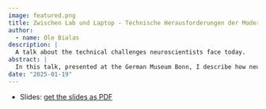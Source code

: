 ```yaml
---
image: featured.png
title: Zwischen Lab und Laptop - Technische Herausforderungen der Modernen Neurowissenschaft 
author:
  - name: Ole Bialas
description: |
  A talk about the technical challenges neuroscientists face today.
abstract: |
  In this talk, presented at the German Museum Bonn, I describe how neuroscience has evolved from recording the responses of individual neurons to collecting massive datasets containing thousands of neurons. I outline the challenges but also the opportunities for insight that come with this development. Finally, I argue that we can tackle these challenges by taking established methods from computer science, like version control, and translating them to the scientific context.
date: "2025-01-19"
---
```


- Slides: [get the slides as PDF](slides.pdf)
